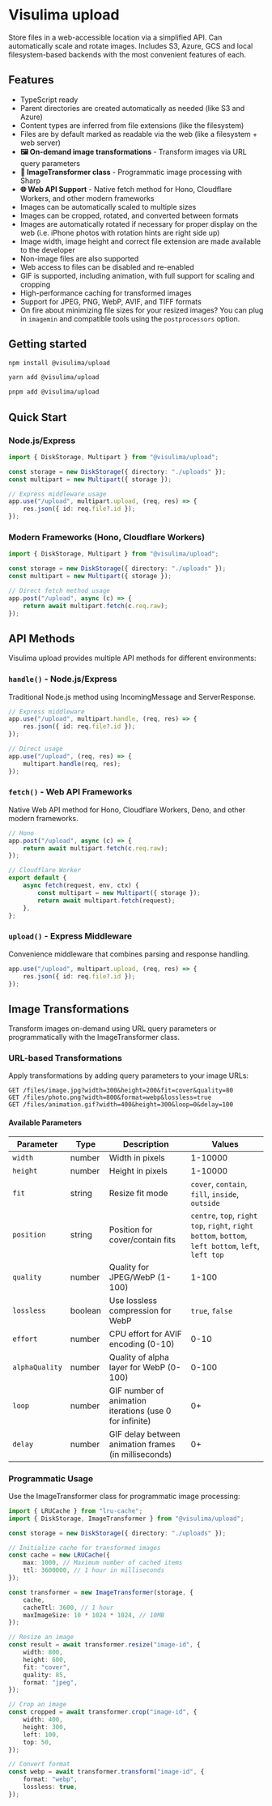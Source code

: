 # Visulima upload

Store files in a web-accessible location via a simplified API. Can automatically scale and rotate images. Includes S3, Azure, GCS and local filesystem-based backends with the most convenient features of each.

## Features

- TypeScript ready
- Parent directories are created automatically as needed (like S3 and Azure)
- Content types are inferred from file extensions (like the filesystem)
- Files are by default marked as readable via the web (like a filesystem + web server)
- **🖼️ On-demand image transformations** - Transform images via URL query parameters
- **🔄 ImageTransformer class** - Programmatic image processing with Sharp
- **🌐 Web API Support** - Native fetch method for Hono, Cloudflare Workers, and other modern frameworks
- Images can be automatically scaled to multiple sizes
- Images can be cropped, rotated, and converted between formats
- Images are automatically rotated if necessary for proper display on the web (i.e. iPhone photos with rotation hints are right side up)
- Image width, image height and correct file extension are made available to the developer
- Non-image files are also supported
- Web access to files can be disabled and re-enabled
- GIF is supported, including animation, with full support for scaling and cropping
- High-performance caching for transformed images
- Support for JPEG, PNG, WebP, AVIF, and TIFF formats
- On fire about minimizing file sizes for your resized images? You can plug in `imagemin` and compatible tools using the `postprocessors` option.

## Getting started

```sh
npm install @visulima/upload
```

```sh
yarn add @visulima/upload
```

```sh
pnpm add @visulima/upload
```

## Quick Start

### Node.js/Express

```ts
import { DiskStorage, Multipart } from "@visulima/upload";

const storage = new DiskStorage({ directory: "./uploads" });
const multipart = new Multipart({ storage });

// Express middleware usage
app.use("/upload", multipart.upload, (req, res) => {
    res.json({ id: req.file?.id });
});
```

### Modern Frameworks (Hono, Cloudflare Workers)

```ts
import { DiskStorage, Multipart } from "@visulima/upload";

const storage = new DiskStorage({ directory: "./uploads" });
const multipart = new Multipart({ storage });

// Direct fetch method usage
app.post("/upload", async (c) => {
    return await multipart.fetch(c.req.raw);
});
```

## API Methods

Visulima upload provides multiple API methods for different environments:

### `handle()` - Node.js/Express

Traditional Node.js method using IncomingMessage and ServerResponse.

```ts
// Express middleware
app.use("/upload", multipart.handle, (req, res) => {
    res.json({ id: req.file?.id });
});

// Direct usage
app.use("/upload", (req, res) => {
    multipart.handle(req, res);
});
```

### `fetch()` - Web API Frameworks

Native Web API method for Hono, Cloudflare Workers, Deno, and other modern frameworks.

```ts
// Hono
app.post("/upload", async (c) => {
    return await multipart.fetch(c.req.raw);
});

// Cloudflare Worker
export default {
    async fetch(request, env, ctx) {
        const multipart = new Multipart({ storage });
        return await multipart.fetch(request);
    },
};
```

### `upload()` - Express Middleware

Convenience middleware that combines parsing and response handling.

```ts
app.use("/upload", multipart.upload, (req, res) => {
    res.json({ id: req.file?.id });
});
```

## Image Transformations

Transform images on-demand using URL query parameters or programmatically with the ImageTransformer class.

### URL-based Transformations

Apply transformations by adding query parameters to your image URLs:

```http
GET /files/image.jpg?width=300&height=200&fit=cover&quality=80
GET /files/photo.png?width=800&format=webp&lossless=true
GET /files/animation.gif?width=400&height=300&loop=0&delay=100
```

#### Available Parameters

| Parameter      | Type    | Description                                             | Values                                                                                             |
| -------------- | ------- | ------------------------------------------------------- | -------------------------------------------------------------------------------------------------- |
| `width`        | number  | Width in pixels                                         | 1-10000                                                                                            |
| `height`       | number  | Height in pixels                                        | 1-10000                                                                                            |
| `fit`          | string  | Resize fit mode                                         | `cover`, `contain`, `fill`, `inside`, `outside`                                                    |
| `position`     | string  | Position for cover/contain fits                         | `centre`, `top`, `right top`, `right`, `right bottom`, `bottom`, `left bottom`, `left`, `left top` |
| `quality`      | number  | Quality for JPEG/WebP (1-100)                           | 1-100                                                                                              |
| `lossless`     | boolean | Use lossless compression for WebP                       | `true`, `false`                                                                                    |
| `effort`       | number  | CPU effort for AVIF encoding (0-10)                     | 0-10                                                                                               |
| `alphaQuality` | number  | Quality of alpha layer for WebP (0-100)                 | 0-100                                                                                              |
| `loop`         | number  | GIF number of animation iterations (use 0 for infinite) | 0+                                                                                                 |
| `delay`        | number  | GIF delay between animation frames (in milliseconds)    | 0+                                                                                                 |

### Programmatic Usage

Use the ImageTransformer class for programmatic image processing:

```ts
import { LRUCache } from "lru-cache";
import { DiskStorage, ImageTransformer } from "@visulima/upload";

const storage = new DiskStorage({ directory: "./uploads" });

// Initialize cache for transformed images
const cache = new LRUCache({
    max: 1000, // Maximum number of cached items
    ttl: 3600000, // 1 hour in milliseconds
});

const transformer = new ImageTransformer(storage, {
    cache,
    cacheTtl: 3600, // 1 hour
    maxImageSize: 10 * 1024 * 1024, // 10MB
});

// Resize an image
const result = await transformer.resize("image-id", {
    width: 800,
    height: 600,
    fit: "cover",
    quality: 85,
    format: "jpeg",
});

// Crop an image
const cropped = await transformer.crop("image-id", {
    width: 400,
    height: 300,
    left: 100,
    top: 50,
});

// Convert format
const webp = await transformer.transform("image-id", {
    format: "webp",
    lossless: true,
});
```
